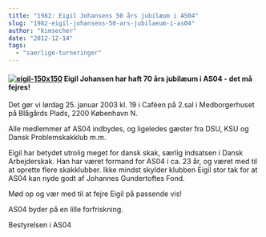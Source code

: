 ```yaml
---
title: "1982: Eigil Johansens 50 års jubilæum i AS04"
slug: "1982-eigil-johansens-50-ars-jubilaeum-i-as04"
author: "kimsecher"
date: "2012-12-14"
tags: 
  - "saerlige-turneringer"
---
```


#### [![eigil-150x150](/images/eigil-150x150.jpg)](https://nbskak.dk/1982-eigil-johansens-50-ars-jubilaeum-i-as04/eigil-150x150/) Eigil Johansen har haft 70 års jubilæum i AS04 - det må fejres!

Det gør vi lørdag 25. januar 2003 kl. 19 i Caféen på 2.sal i Medborgerhuset på Blågårds Plads, 2200 København N.

Alle medlemmer af AS04 indbydes, og ligeledes gæster fra DSU, KSU og Dansk Problemskakklub m.m.

Eigil har betydet utrolig meget for dansk skak, særlig indsatsen i Dansk Arbejderskak. Han har været formand for AS04 i ca. 23 år, og været med til at oprette flere skakklubber. Ikke mindst skylder klubben Eigil stor tak for at AS04 kan nyde godt af Johannes Gundertoftes Fond.

Mød op og vær med til at fejre Eigil på passende vis!

AS04 byder på en lille forfriskning.

Bestyrelsen i AS04

